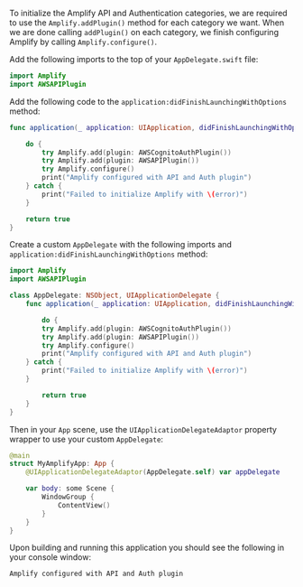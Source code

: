 To initialize the Amplify API and Authentication categories, we are required to use the `Amplify.addPlugin()` method for each category we want.  When we are done calling `addPlugin()` on each category, we finish configuring Amplify by calling `Amplify.configure()`.

<BlockSwitcher>

<Block name="UIKit AppDelegate">

Add the following imports to the top of your `AppDelegate.swift` file:
```swift
import Amplify
import AWSAPIPlugin
```

Add the following code to the `application:didFinishLaunchingWithOptions` method:

```swift
func application(_ application: UIApplication, didFinishLaunchingWithOptions launchOptions: [UIApplication.LaunchOptionsKey: Any]?) -> Bool {

    do {
        try Amplify.add(plugin: AWSCognitoAuthPlugin())
        try Amplify.add(plugin: AWSAPIPlugin())
        try Amplify.configure()
        print("Amplify configured with API and Auth plugin")
    } catch {
        print("Failed to initialize Amplify with \(error)")
    }

    return true
}
```

</Block>

<Block name="SwiftUI App">

Create a custom `AppDelegate` with the following imports and `application:didFinishLaunchingWithOptions` method:
```swift
import Amplify
import AWSAPIPlugin

class AppDelegate: NSObject, UIApplicationDelegate {
    func application(_ application: UIApplication, didFinishLaunchingWithOptions launchOptions: [UIApplication.LaunchOptionsKey: Any]?) -> Bool {

        do {
        try Amplify.add(plugin: AWSCognitoAuthPlugin())
        try Amplify.add(plugin: AWSAPIPlugin())
        try Amplify.configure()
        print("Amplify configured with API and Auth plugin")
    } catch {
        print("Failed to initialize Amplify with \(error)")
    }

        return true
    }
}
```

Then in your `App` scene, use the `UIApplicationDelegateAdaptor` property wrapper to use your custom `AppDelegate`:
```swift
@main
struct MyAmplifyApp: App {
    @UIApplicationDelegateAdaptor(AppDelegate.self) var appDelegate

    var body: some Scene {
        WindowGroup {
            ContentView()
        }
    }
}
```

</Block>

</BlockSwitcher>

Upon building and running this application you should see the following in your console window:

```console
Amplify configured with API and Auth plugin
```